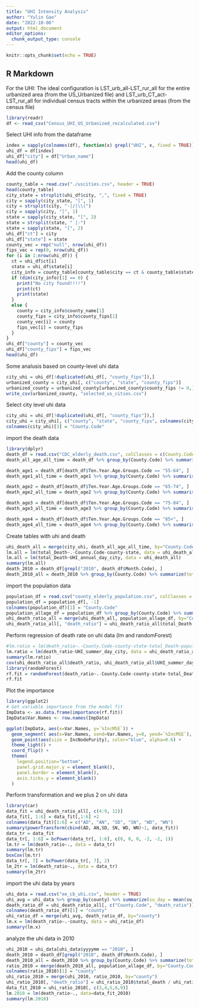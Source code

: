 ```yaml
---
title: "UHI Intensity Analysis"
author: "Yulin Gao"
date: "2022-10-06"
output: html_document
editor_options: 
  chunk_output_type: console
---
```


```r
knitr::opts_chunk$set(echo = TRUE)
```

## R Markdown

For the UHI: The ideal configuration is LST_urb_all-LST_rur_all for the entire urbanized area (from the US_Urbanized file) and LST_urb_CT_act-LST_rur_all for individual census tracts within the urbanized areas (from the census file)

```r
library(readr)
df <- read_csv("Census_UHI_US_Urbanized_recalculated.csv")
```

Select UHI info from the dataframe 

```r
index = sapply(colnames(df), function(x) grepl("UHI", x, fixed = TRUE))
uhi_df = df[index]
uhi_df["city"] = df["Urban_name"]
head(uhi_df)
```

Add the county column

```r
county_table = read.csv("./uscities.csv", header = TRUE)
head(county_table)
city_state = strsplit(uhi_df$city, ",", fixed = TRUE)
city = sapply(city_state, "[", 1)
city = strsplit(city, "-|/|\\(")
city = sapply(city, "[", 1)
state = sapply(city_state, "[", 2)
state = strsplit(state, " |-")
state = sapply(state, "[", 2)
uhi_df["ct"] = city
uhi_df["state"] = state
county_vec = rep("null", nrow(uhi_df))
fips_vec = rep(0, nrow(uhi_df))
for (i in 1:nrow(uhi_df)) {
  ct = uhi_df$ct[i]
  state = uhi_df$state[i]
  city_info = county_table[county_table$city == ct & county_table$state_id == state,]
  if (dim(city_info)[1] == 0) {
    print("No city found!!!!")
    print(ct)
    print(state)
  }
  else {
    county = city_info$county_name[1]
    county_fips = city_info$county_fips[1]
    county_vec[i] = county
    fips_vec[i] = county_fips
  }
}
uhi_df["county"] = county_vec
uhi_df["county_fips"] = fips_vec
head(uhi_df)
```

Some analusis based on county-level uhi data

```r
city_uhi = uhi_df[!duplicated(uhi_df[, "county_fips"]),]
urbanized_county = city_uhi[, c("county", "state", "county_fips")]
urbanized_county = urbanized_county[urbanized_county$county_fips != 0,]
write_csv(urbanized_county, "selected_us_cities.csv")
```

Select city level uhi data
```r
city_uhi = uhi_df[!duplicated(uhi_df[, "county_fips"]),]
city_uhi = city_uhi[, c("county", "state", "county_fips", colnames(city_uhi)[7:12])]
colnames(city_uhi)[3] = "County.Code"
```

import the death data

```r
library(dplyr)
death_df = read.csv("CDC_elderly_death.csv", colClasses = c(County.Code = "character", Ten.Year.Age.Groups.Code = "factor"))
death_all_age_all_time = death_df %>% group_by(County.Code) %>% summarise(total_Death = sum(Deaths))

death_age1 = death_df[death_df$Ten.Year.Age.Groups.Code == "55-64", ]
death_age1_all_time = death_age1 %>% group_by(County.Code) %>% summarise(total_Death = sum(Deaths))

death_age2 = death_df[death_df$Ten.Year.Age.Groups.Code == "65-74", ]
death_age2_all_time = death_age2 %>% group_by(County.Code) %>% summarise(total_Death = sum(Deaths))

death_age3 = death_df[death_df$Ten.Year.Age.Groups.Code == "75-84", ]
death_age3_all_time = death_age3 %>% group_by(County.Code) %>% summarise(total_Death = sum(Deaths))

death_age4 = death_df[death_df$Ten.Year.Age.Groups.Code == "85+", ]
death_age4_all_time = death_age4 %>% group_by(County.Code) %>% summarise(total_Death = sum(Deaths))
```

Create tables with uhi and death
```r
uhi_death_all = merge(city_uhi, death_all_age_all_time, by="County.Code")
lm.all = lm(total_Death~.-County.Code-county-state, data = uhi_death_all)
lm.all = lm(total_Death~UHI_annual_day_city, data = uhi_death_all)
summary(lm.all)
death_2010 = death_df[grepl("2010", death_df$Month.Code), ]
death_2010_all = death_2010 %>% group_by(County.Code) %>% summarize(total_death = sum(Deaths))
```

import the population data

```r
population_df = read.csv("county_elderly_population.csv", colClasses = c(county_fips = "character", age_group = "factor"))
population_df = population_df[, -1]
colnames(population_df)[1] = "County.Code"
population_allage_df = population_df %>% group_by(County.Code) %>% summarise(population = sum(population))
uhi_death_ratio_all = merge(uhi_death_all, population_allage_df, by="County.Code")
uhi_death_ratio_all[, "death_ratio"] = uhi_death_ratio_all$total_Death / uhi_death_ratio_all$population
```

Perform regression of death rate on uhi data (lm and randomForest)
```r
#lm.ratio = lm(death_ratio~.-County.Code-county-state-total_Death-population, data = uhi_death_ratio_all)
lm.ratio = lm(death_ratio~UHI_summer_day_city, data = uhi_death_ratio_all)
summary(lm.ratio)
cov(uhi_death_ratio_all$death_ratio, uhi_death_ratio_all$UHI_summer_day_city)
library(randomForest)
rf.fit = randomForest(death_ratio~.-County.Code-county-state-total_Death-population, data = uhi_death_ratio_all, ntree=1000, keep.forest=FALSE, importance=TRUE)
rf.fit
```

Plot the importance

```r
library(ggplot2)
# Get variable importance from the model fit
ImpData <- as.data.frame(importance(rf.fit))
ImpData$Var.Names <- row.names(ImpData)

ggplot(ImpData, aes(x=Var.Names, y=`%IncMSE`)) +
  geom_segment( aes(x=Var.Names, xend=Var.Names, y=0, yend=`%IncMSE`), color="skyblue") +
  geom_point(aes(size = IncNodePurity), color="blue", alpha=0.6) +
  theme_light() +
  coord_flip() +
  theme(
    legend.position="bottom",
    panel.grid.major.y = element_blank(),
    panel.border = element_blank(),
    axis.ticks.y = element_blank()
  )
```


Perform transformation and we plus 2 on uhi data
```r
library(car)
data_fit = uhi_death_ratio_all[, c(4:9, 12)]
data_fit[, 1:6] = data_fit[,1:6] +2
colnames(data_fit)[1:6] = c("AD", "AN", "SD", "SN", "WD", "WN")
summary(powerTransform(cbind(AD, AN,SD, SN, WD, WN)~1, data_fit))
data_tr = data_fit
data_tr[, 1:6] = bcPower(data_tr[, 1:6], c(0, 0, 0, -2, -2, 1))
lm.tr = lm(death_ratio~., data = data_tr)
summary(lm.tr)
boxCox(lm.tr)
data_tr[, 7] = bcPower(data_tr[, 7], 2)
lm_2tr = lm(death_ratio~., data = data_tr)
summary(lm_2tr)
```

import the uhi data by years

```r
uhi_data = read.csv("ee_cb_uhi.csv", header = TRUE)
uhi_avg = uhi_data %>% group_by(county) %>% summarize(su_day = mean(su_daytime), su_night = mean(su_nighttime), wt_day = mean(win_daytime), wt_night = mean(win_nighttime))
death_ratio_df = uhi_death_ratio_all[, c("County.Code", "death_ratio")]
colnames(death_ratio_df)[1] = "county"
uhi_ratio_df = merge(uhi_avg, death_ratio_df, by="county")
lm.x = lm(death_ratio~.-county, data = uhi_ratio_df)
summary(lm.x)
```

analyze the uhi data in 2010

```r
uhi_2010 = uhi_data[uhi_data$yyyymm == "2010", ]
death_2010 = death_df[grepl("2010", death_df$Month.Code), ]
death_2010_all = death_2010 %>% group_by(County.Code) %>% summarize(total_death = sum(Deaths))
ratio_2010 = merge(death_2010_all, population_allage_df, by="County.Code")
colnames(ratio_2010)[1] = "county"
uhi_ratio_2010 = merge(uhi_2010, ratio_2010, by="county")
uhi_ratio_2010[, "death_ratio"] = uhi_ratio_2010$total_death / uhi_ratio_2010$population
data_fit_2010 = uhi_ratio_2010[, c(3,4,5,6,9)]
lm.2010 = lm(death_ratio~., data=data_fit_2010)
summary(lm.2010)
```





